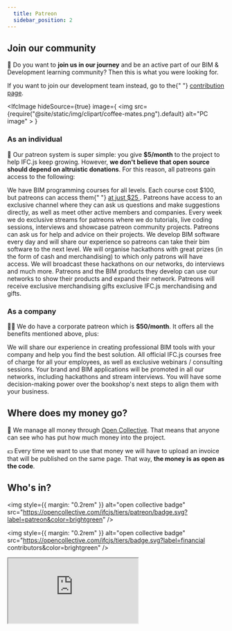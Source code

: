 ```yaml
---
  title: Patreon
  sidebar_position: 2
---
```



## Join our community

🌱 Do you want to **join us in our journey** and be an active part of our BIM & Development learning community? Then this is what you were looking for.

<IfcCard>
  If you want to join our development team instead, go to the{" "}
  <a href="https://ifcjs.github.io/info/docs/Contribute">contribution page</a>.
</IfcCard>

<IfcImage
  hideSource={true}
  image={
    <img
      src={require("@site/static/img/clipart/coffee-mates.png").default}
      alt="PC image"
    ></img>
  }
></IfcImage>

### As an individual

🧑 Our patreon system is super simple: you give **$5/month** to the project to help IFC.js keep growing. However, **we don't believe that open source should depend on altruistic donations**. For this reason, all patreons gain access to the following:

<IfcCard icon="👩‍🏫" title="BIM programming courses for all levels">
  We have BIM programming courses for all levels. Each course cost $100, but
  patreons can access them{" "}
  <a href="https://ifcjs.github.io/info/docs/Courses/Getting-started#for-patreons">
    at just $25
  </a>
  .
</IfcCard>

<IfcCard icon="👩‍👩‍👦‍" title="Access to the patreon community">
  Patreons have access to an exclusive channel where they can ask us questions
  and make suggestions directly, as well as meet other active members and
  companies.
</IfcCard>

<IfcCard icon="🎥" title="Exclusive live webinars and streams">
  Every week we do exclusive streams for patreons where we do tutorials, live
  coding sessions, interviews and showcase patreon community projects.
</IfcCard>

<IfcCard icon="🤝" title="Our help with your projects">
  Patreons can ask us for help and advice on their projects. We develop BIM
  software every day and will share our experience so patreons can take their
  bim software to the next level.
</IfcCard>

<IfcCard icon="🏆" title="Prime access to hackathons">
  We will organise hackathons with great prizes (in the form of cash and
  merchandising) to which only patrons will have access. We will broadcast these
  hackathons on our networks, do interviews and much more.
</IfcCard>

<IfcCard icon="🚀" title="Visibility from our networks">
  Patreons and the BIM products they develop can use our networks to show their
  products and expand their network.
</IfcCard>

<IfcCard icon="🎁" title="Merch and perks">
  Patreons will receive exclusive merchandising gifts exclusive IFC.js
  merchandising and gifts.
</IfcCard>

### As a company

👨‍💼 We do have a corporate patreon which is **$50/month**. It offers all the benefits mentioned above, plus:

<IfcCard icon="👨‍💼" title="Consulting and prime support">
  We will share our experience in creating professional BIM tools with your
  company and help you find the best solution.
</IfcCard>

<IfcCard icon="👩‍🏫" title="All courses for free + private webinars">
  All official IFC.js courses free of charge for all your employees, as well as
  exclusive webinars / consulting sessions.
</IfcCard>

<IfcCard icon="🚀" title="Product promotion through our networks">
  Your brand and BIM applications will be promoted in all our networks,
  including hackathons and stream interviews.
</IfcCard>

<IfcCard icon="💪" title="Decission making power">
  You will have some decision-making power over the bookshop's next steps to
  align them with your business.
</IfcCard>

## Where does my money go?

💛 We manage all money through [Open Collective](https://opencollective.com/ifcjs). That means that anyone can see who has put how much money into the project.

💵 Every time we want to use that money we will have to upload an invoice that will be published on the same page. That way, **the money is as open as the code**.

## Who's in?

<img
  style={{ margin: "0.2rem" }}
  alt="open collective badge"
  src="https://opencollective.com/ifcjs/tiers/patreon/badge.svg?label=patreon&color=brightgreen"
/>

<img
  style={{ margin: "0.2rem" }}
  alt="open collective badge"
  src="https://opencollective.com/ifcjs/tiers/badge.svg?label=financial contributors&color=brightgreen"
/>

<iframe
  style={{ width: "100%", height: "105rem", border: "0" }}
  src="https://opencollective.com/ifcjs/banner.html"
/>
